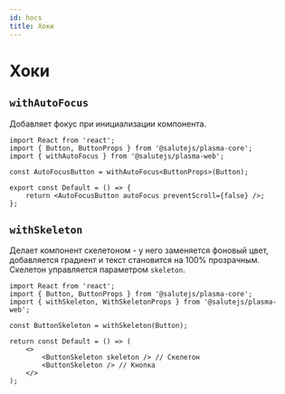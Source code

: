 ```yaml
---
id: hocs
title: Хоки
---
```


# Хоки

## `withAutoFocus`

Добавляет фокус при инициализации компонента.

```tsx
import React from 'react';
import { Button, ButtonProps } from '@salutejs/plasma-core';
import { withAutoFocus } from '@salutejs/plasma-web';

const AutoFocusButton = withAutoFocus<ButtonProps>(Button);

export const Default = () => {
    return <AutoFocusButton autoFocus preventScroll={false} />;
};
```

## `withSkeleton`

Делает компонент скелетоном - у него заменяется фоновый цвет, добавляется градиент и текст становится на 100% прозрачным.
Скелетон управляется параметром `skeleton`.

```tsx
import React from 'react';
import { Button, ButtonProps } from '@salutejs/plasma-core';
import { withSkeleton, WithSkeletonProps } from '@salutejs/plasma-web';

const ButtonSkeleton = withSkeleton(Button);

return const Default = () => (
    <>
        <ButtonSkeleton skeleton /> // Скелетон
        <ButtonSkeleton /> // Кнопка
    </>
);
```
